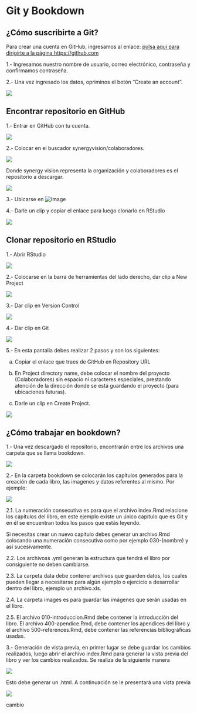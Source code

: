 # Git y Bookdown 

## ¿Cómo suscribirte a Git?

Para crear una cuenta en GitHub, ingresamos al enlace: [pulsa aquí para dirigirte a la página https://github.com](https://github.com)

1.- Ingresamos nuestro nombre de usuario, correo electrónico, contraseña y confirmamos contraseña.

2.- Una vez ingresado los datos, opriminos el botón "Create an account".

![ ](images/pant-suscribir-git.png)

## Encontrar repositorio en GitHub

1.- Entrar en GitHub con tu cuenta.

![ ](images/pant-repos.png)

2.- Colocar en el buscador synergyvision/colaboradores.

![ ](images/pant-repos-1.png)




Donde synergy vision representa la organización y colaboradores es el repositorio a descargar.



![ ](images/pant-repos-2.png)

3.- Ubicarse en ![Image](images/pant-clone.png)

4.- Darle un clip y copiar el enlace para luego clonarlo en RStudio 

![ ](images/pant-enlace.png)

## Clonar repositorio en RStudio

1.- Abrir RStudio

![ ](images/pant-rstudio.png)



2.- Colocarse en la barra de herramientas del lado derecho, dar clip a New Project

![ ](images/pant-rstudio-1.png)


3.- Dar clip en Version Control

![ ](images/pant-rstudio-2.png)


4.- Dar clip en Git

![ ](images/pant-rstudio-3.png)


5.- En esta pantalla debes realizar 2 pasos y son los siguientes:

a) Copiar el enlace que traes de GitHub en Repository URL

b) En Project directory name, debe colocar el nombre del proyecto (Colaboradores) sin espacio ni caracteres especiales, prestando atención de la dirección donde se está guardando el proyecto (para ubicaciones futuras).

c) Darle un clip en Create Project.

![ ](images/pant-rstudio-5.png)


## ¿Cómo trabajar en bookdown?

1.- Una vez descargado el repositorio, encontrarán entre los archivos una carpeta que se llama bookdown.

![ ](images/pant-bookdown.png)


2.- En la carpeta bookdown se colocarán los capítulos generados para la creación de cada libro, las imagenes y datos referentes al mismo. Por ejemplo:

![ ](images/pant-bookdown-1.png)


2.1. La numeración consecutiva es para que el archivo index.Rmd relacione los capítulos del libro, en este ejemplo existe un único capítulo que es Git y en él se encuentran todos los pasos que estás leyendo.

Si necesitas crear un nuevo capítulo debes generar un archivo.Rmd colocando una numeración consecutiva como por ejemplo 030-(nombre) y así sucesivamente.

2.2. Los archivoss .yml generan la estructura que tendrá el libro por consiguiente no deben cambiarse.

2.3. La carpeta data debe contener archivos que guarden datos, los cuales pueden llegar a necesitarse para algún ejemplo o ejercicio a desarrollar dentro del libro, ejemplo un archivo.xls.

2.4. La carpeta images es para guardar las imágenes que serán usadas en el libro.

2.5. El archivo 010-introduccion.Rmd debe contener la introducción del libro. El archivo 400-apendice.Rmd, debe contener los apendices del libro y el archivo 500-references.Rmd, debe contener las referencias bibliográficas usadas.


3.- Generación de vista previa, en primer lugar se debe guardar los cambios realizados, luego abrir el archivo index.Rmd para generar la vista previa del libro y ver los cambios realizados. Se realiza de la siguiente manera

![ ](images/pant-bookdown-2.png)


Esto debe generar un .html. A continuación se le presentará una vista previa

![ ](images/pant-bookdown-3.png)

cambio
